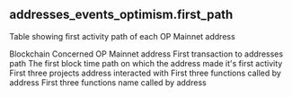 ## addresses_events_optimism.first_path 
Table showing first activity path of each OP Mainnet address

<ParamField path="blockchain">
Blockchain
</ParamField>
<ParamField path="address">
Concerned OP Mainnet address
</ParamField>
<ParamField path="first_to_addresses_path">
First transaction to addresses path
</ParamField>
<ParamField path="first_block_time_path">
The first block time path on which the address made it&#x27;s first activity
</ParamField>
<ParamField path="first_contract_project_path">
First three projects address interacted with
</ParamField>
<ParamField path="first_functions_path">
First three functions called by address
</ParamField>
<ParamField path="first_functions_name_path">
First three functions name called by address
</ParamField>

